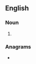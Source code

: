 ==English==

===Noun===
{{head|en|noun plural form}}

# {{plural of|caliber|lang=en}}

===Anagrams===
* {{anagrams|en|calibres|slice bar}}